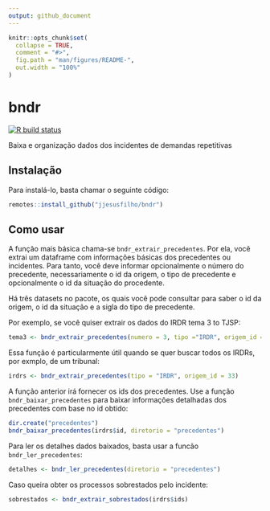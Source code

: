 ```yaml
---
output: github_document
---
```


<!-- README.md is generated from README.Rmd. Please edit that file -->

```r
knitr::opts_chunk$set(
  collapse = TRUE,
  comment = "#>",
  fig.path = "man/figures/README-",
  out.width = "100%"
)
```

# bndr

<!-- badges: start -->
[![R build status](https://github.com/jjesusfilho/bndr/workflows/R-CMD-check/badge.svg)](https://github.com/jjesusfilho/bndr/actions)
<!-- badges: end -->

Baixa e organização dados dos incidentes de demandas repetitivas

## Instalação

Para instalá-lo, basta chamar o seguinte código:

``` r
remotes::install_github("jjesusfilho/bndr")
```

## Como usar

A função mais básica chama-se `bndr_extrair_precedentes`. Por ela, você extrai um dataframe com informações básicas dos precedentes ou incidentes. Para tanto, você deve informar opcionalmente o número do precedente, necessariamente o id da origem, o tipo de precedente e opcionalmente o id da situação do procedente.

Há três datasets no pacote, os quais você pode consultar para saber o id da origem, o id da situação e a sigla do tipo de precedente.

Por exemplo, se você quiser extrair os dados do IRDR tema 3 to TJSP:

```r
tema3 <- bndr_extrair_precedentes(numero = 3, tipo ="IRDR", origem_id = 33)
```

Essa  função é particularmente útil quando se quer buscar todos os IRDRs, por exmplo, de um tribunal:

```r
irdrs <- bndr_extrair_precedentes(tipo = "IRDR", origem_id = 33)
```

A função anterior irá fornecer os ids dos precedentes. Use a função `bndr_baixar_precedentes` para baixar informações detalhadas dos precedentes com base no id obtido:

```r
dir.create("precedentes")
bndr_baixar_precedentes(irdrs$id, diretorio = "precedentes")
```

Para ler os detalhes dados baixados, basta usar a funcão `bndr_ler_precedentes`:

```r
detalhes <- bndr_ler_precedentes(diretorio = "precedentes")
```

Caso queira obter os processos sobrestados pelo incidente:

```r
sobrestados <- bndr_extrair_sobrestados(irdrs$ids)
```

